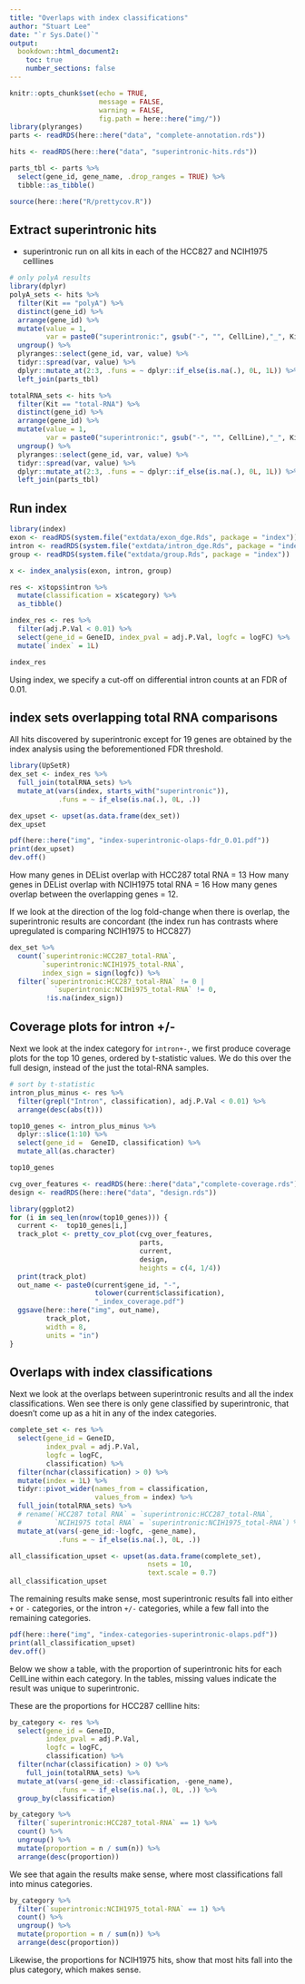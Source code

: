 ```yaml
---
title: "Overlaps with index classifications"
author: "Stuart Lee"
date: "`r Sys.Date()`"
output: 
  bookdown::html_document2:
    toc: true
    number_sections: false
---
```


```r
knitr::opts_chunk$set(echo = TRUE, 
                      message = FALSE,
                      warning = FALSE,
                      fig.path = here::here("img/"))
library(plyranges)
parts <- readRDS(here::here("data", "complete-annotation.rds"))

hits <- readRDS(here::here("data", "superintronic-hits.rds"))

parts_tbl <- parts %>% 
  select(gene_id, gene_name, .drop_ranges = TRUE) %>% 
  tibble::as_tibble()

source(here::here("R/prettycov.R"))
```

## Extract superintronic hits 


* superintronic run on all kits in each of the HCC827 and NCIH1975 celllines
```r
# only polyA results
library(dplyr)
polyA_sets <- hits %>%
  filter(Kit == "polyA") %>% 
  distinct(gene_id) %>%
  arrange(gene_id) %>% 
  mutate(value = 1, 
         var = paste0("superintronic:", gsub("-", "", CellLine),"_", Kit)) %>% 
  ungroup() %>%  
  plyranges::select(gene_id, var, value) %>% 
  tidyr::spread(var, value) %>% 
  dplyr::mutate_at(2:3, .funs = ~ dplyr::if_else(is.na(.), 0L, 1L)) %>% 
  left_join(parts_tbl)

totalRNA_sets <- hits %>%
  filter(Kit == "total-RNA") %>% 
  distinct(gene_id) %>%
  arrange(gene_id) %>% 
  mutate(value = 1, 
         var = paste0("superintronic:", gsub("-", "", CellLine),"_", Kit)) %>% 
  ungroup() %>%  
  plyranges::select(gene_id, var, value) %>% 
  tidyr::spread(var, value) %>% 
  dplyr::mutate_at(2:3, .funs = ~ dplyr::if_else(is.na(.), 0L, 1L)) %>% 
  left_join(parts_tbl)
```


## Run index

```r
library(index)
exon <- readRDS(system.file("extdata/exon_dge.Rds", package = "index"))
intron <- readRDS(system.file("extdata/intron_dge.Rds", package = "index"))
group <- readRDS(system.file("extdata/group.Rds", package = "index"))

x <- index_analysis(exon, intron, group)

res <- x$tops$intron %>% 
  mutate(classification = x$category) %>% 
  as_tibble()

index_res <- res %>% 
  filter(adj.P.Val < 0.01) %>% 
  select(gene_id = GeneID, index_pval = adj.P.Val, logfc = logFC) %>% 
  mutate(`index` = 1L) 

index_res
```

Using index, we specify a cut-off on differential intron counts at an 
FDR of 0.01. 


## index sets overlapping total RNA comparisons

All hits discovered by superintronic except for 19 genes are 
obtained by the index analysis using the beforementioned FDR threshold. 

```r
library(UpSetR)
dex_set <- index_res %>% 
  full_join(totalRNA_sets) %>% 
  mutate_at(vars(index, starts_with("superintronic")), 
            .funs = ~ if_else(is.na(.), 0L, .)) 

dex_upset <- upset(as.data.frame(dex_set))
dex_upset
```

```r
pdf(here::here("img", "index-superintronic-olaps-fdr_0.01.pdf"))
print(dex_upset)
dev.off()
```

How many genes in DEList overlap with HCC287 total RNA = 13 
How many genes in DEList overlap with NCIH1975 total RNA = 16
How many genes overlap between the overlapping genes = 12.  

If we look at the direction of the log fold-change  when there is overlap, the
superintronic results are concordant (the  index run has contrasts where
upregulated is comparing NCIH1975 to HCC827)

```r
dex_set %>% 
  count(`superintronic:HCC287_total-RNA`, 
        `superintronic:NCIH1975_total-RNA`, 
        index_sign = sign(logfc)) %>% 
  filter(`superintronic:HCC287_total-RNA` != 0 | 
           `superintronic:NCIH1975_total-RNA` != 0,
         !is.na(index_sign))
```

## Coverage plots for intron +/-

Next we look at the index category for `intron+-`, we first produce coverage
plots for the top 10 genes, ordered by t-statistic values. We do this over the
full design, instead of the just the total-RNA samples.

```r
# sort by t-statistic
intron_plus_minus <- res %>% 
  filter(grepl("Intron", classification), adj.P.Val < 0.01) %>%
  arrange(desc(abs(t)))

top10_genes <- intron_plus_minus %>% 
  dplyr::slice(1:10) %>% 
  select(gene_id =  GeneID, classification) %>% 
  mutate_all(as.character)

top10_genes
```

```r
cvg_over_features <- readRDS(here::here("data","complete-coverage.rds")) 
design <- readRDS(here::here("data", "design.rds"))
```

```r
library(ggplot2)
for (i in seq_len(nrow(top10_genes))) {
  current <-  top10_genes[i,]
  track_plot <- pretty_cov_plot(cvg_over_features, 
                                parts,
                                current,
                                design,
                                heights = c(4, 1/4))
  print(track_plot)
  out_name <- paste0(current$gene_id, "-", 
                     tolower(current$classification),
                     "_index_coverage.pdf")
  ggsave(here::here("img", out_name), 
         track_plot,
         width = 8, 
         units = "in")
}
```



## Overlaps with index classifications

Next we look at the overlaps between superintronic results
and all the  index classifications. Wen see there is only
gene classified by superintronic, that doesn't come up as a hit
in any of the index categories.  

```r
complete_set <- res %>%
  select(gene_id = GeneID, 
         index_pval = adj.P.Val, 
         logfc = logFC, 
         classification) %>% 
  filter(nchar(classification) > 0) %>% 
  mutate(index = 1L) %>% 
  tidyr::pivot_wider(names_from = classification,
                     values_from = index) %>%
  full_join(totalRNA_sets) %>%
  # rename(`HCC287 total RNA` = `superintronic:HCC287_total-RNA`,
  #        `NCIH1975 total RNA` = `superintronic:NCIH1975_total-RNA`) %>% 
  mutate_at(vars(-gene_id:-logfc, -gene_name),
            .funs = ~ if_else(is.na(.), 0L, .))

all_classification_upset <- upset(as.data.frame(complete_set),
                                  nsets = 10,
                                  text.scale = 0.7)
all_classification_upset
```

The remaining results make sense, most superintronic results fall into either `+` or `-` categories, or the intron `+/-` categories, while
a few fall into the remaining categories.

```r
pdf(here::here("img", "index-categories-superintronic-olaps.pdf"))
print(all_classification_upset)
dev.off()
```


Below we show a table, with the proportion of superintronic hits
for each CellLine within each category. In the tables, missing
values indicate the result was unique to superintronic.

These are the proportions for HCC287 cellline hits:

```r
by_category <- res %>%
  select(gene_id = GeneID, 
         index_pval = adj.P.Val, 
         logfc = logFC, 
         classification) %>% 
  filter(nchar(classification) > 0) %>% 
    full_join(totalRNA_sets) %>%
  mutate_at(vars(-gene_id:-classification, -gene_name),
            .funs = ~ if_else(is.na(.), 0L, .)) %>% 
  group_by(classification)

by_category %>% 
  filter(`superintronic:HCC287_total-RNA` == 1) %>% 
  count() %>% 
  ungroup() %>% 
  mutate(proportion = n / sum(n)) %>% 
  arrange(desc(proportion))
```
We see that again the results make sense, where most classifications
fall into minus categories.

```r
by_category %>% 
  filter(`superintronic:NCIH1975_total-RNA` == 1) %>% 
  count() %>% 
  ungroup() %>% 
  mutate(proportion = n / sum(n)) %>% 
  arrange(desc(proportion))
```

Likewise, the proportions for NCIH1975 hits, show that most hits
fall into the plus category, which makes sense. 
